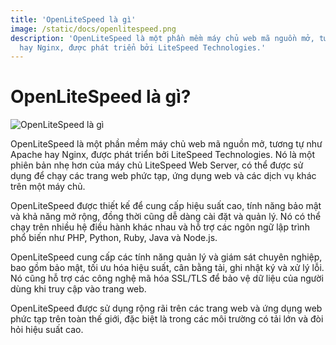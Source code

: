 ```yaml
---
title: 'OpenLiteSpeed là gì'
image: /static/docs/openlitespeed.png
description: 'OpenLiteSpeed là một phần mềm máy chủ web mã nguồn mở, tương tự như Apache
  hay Nginx, được phát triển bởi LiteSpeed Technologies.'
---
```


# OpenLiteSpeed là gì?

![OpenLiteSpeed là gì](/static/docs/openlitespeed.png)

OpenLiteSpeed là một phần mềm máy chủ web mã nguồn mở, tương tự như Apache hay
Nginx, được phát triển bởi LiteSpeed Technologies. Nó là một phiên bản nhẹ hơn
của máy chủ LiteSpeed Web Server, có thể được sử dụng để chạy các trang web phức
tạp, ứng dụng web và các dịch vụ khác trên một máy chủ.

OpenLiteSpeed được thiết kế để cung cấp hiệu suất cao, tính năng bảo mật và khả
năng mở rộng, đồng thời cũng dễ dàng cài đặt và quản lý. Nó có thể chạy trên
nhiều hệ điều hành khác nhau và hỗ trợ các ngôn ngữ lập trình phổ biến như PHP,
Python, Ruby, Java và Node.js.

OpenLiteSpeed cung cấp các tính năng quản lý và giám sát chuyên nghiệp, bao gồm
bảo mật, tối ưu hóa hiệu suất, cân bằng tải, ghi nhật ký và xử lý lỗi. Nó cũng
hỗ trợ các công nghệ mã hóa SSL/TLS để bảo vệ dữ liệu của người dùng khi truy
cập vào trang web.

OpenLiteSpeed được sử dụng rộng rãi trên các trang web và ứng dụng web phức tạp
trên toàn thế giới, đặc biệt là trong các môi trường có tải lớn và đòi hỏi hiệu
suất cao.
